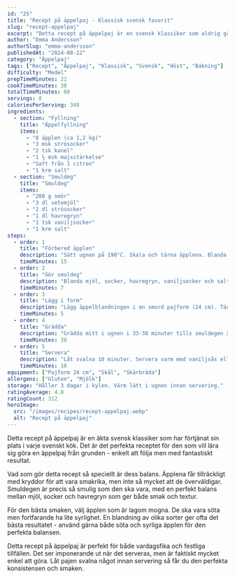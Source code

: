 ```yaml
---
id: "25"
title: "Recept på äppelpaj - Klassisk svensk favorit"
slug: "recept-appelpaj"
excerpt: "Detta recept på äppelpaj är en svensk klassiker som aldrig går ur tiden. Enkel att göra och alltid populär."
author: "Emma Andersson"
authorSlug: "emma-andersson"
publishedAt: "2024-08-22"
category: "Äppelpaj"
tags: ["Recept", "Äppelpaj", "Klassisk", "Svensk", "Höst", "Bakning"]
difficulty: "Medel"
prepTimeMinutes: 22
cookTimeMinutes: 38
totalTimeMinutes: 60
servings: 8
caloriesPerServing: 340
ingredients:
  - section: "Fyllning"
    title: "Äppelfyllning"
    items:
      - "8 äpplen (ca 1,2 kg)"
      - "3 msk strösocker"
      - "2 tsk kanel"
      - "1 ½ msk majsstärkelse"
      - "Saft från 1 citron"
      - "1 krm salt"
  - section: "Smuldeg"
    title: "Smuldeg"
    items:
      - "200 g smör"
      - "3 dl vetemjöl"
      - "2 dl strösocker"
      - "1 dl havregryn"
      - "1 tsk vaniljsocker"
      - "1 krm salt"
steps:
  - order: 1
    title: "Förbered äpplen"
    description: "Sätt ugnen på 190°C. Skala och tärna äpplena. Blanda med socker, kanel, majsstärkelse, citronsaft och salt."
    timeMinutes: 15
  - order: 2
    title: "Gör smuldeg"
    description: "Blanda mjöl, socker, havregryn, vaniljsocker och salt. Nyp i smöret försiktigt tills det blir smuligt."
    timeMinutes: 7
  - order: 3
    title: "Lägg i form"
    description: "Lägg äppelblandningen i en smord pajform (24 cm). Täck med smuldegen."
    timeMinutes: 5
  - order: 4
    title: "Grädda"
    description: "Grädda mitt i ugnen i 33-38 minuter tills smuldegen är gyllenbrun och pajen bubblande."
    timeMinutes: 38
  - order: 5
    title: "Servera"
    description: "Låt svalna 10 minuter. Servera varm med vaniljsås eller glass."
    timeMinutes: 10
equipment: ["Pajform 24 cm", "Skål", "Skärbräda"]
allergens: ["Gluten", "Mjölk"]
storage: "Håller 3 dagar i kylen. Värm lätt i ugnen innan servering."
ratingAverage: 4.8
ratingCount: 312
heroImage:
  src: "/images/recipes/recept-appelpaj.webp"
  alt: "Recept på äppelpaj"
---
```


Detta recept på äppelpaj är en äkta svensk klassiker som har förtjänat sin plats i varje svenskt kök. Det är det perfekta receptet för den som vill lära sig göra en äppelpaj från grunden - enkelt att följa men med fantastiskt resultat.

Vad som gör detta recept så speciellt är dess balans. Äpplena får tillräckligt med kryddor för att vara smakrika, men inte så mycket att de överväldigar. Smuldegen är precis så smulig som den ska vara, med en perfekt balans mellan mjöl, socker och havregryn som ger både smak och textur.

För den bästa smaken, välj äpplen som är lagom mogna. De ska vara söta men fortfarande ha lite syrlighet. En blandning av olika sorter ger ofta det bästa resultatet - använd gärna både söta och syrliga äpplen för den perfekta balansen.

Detta recept på äppelpaj är perfekt för både vardagsfika och festliga tillfällen. Det ser imponerande ut när det serveras, men är faktiskt mycket enkel att göra. Låt pajen svalna något innan servering så får du den perfekta konsistensen och smaken.
